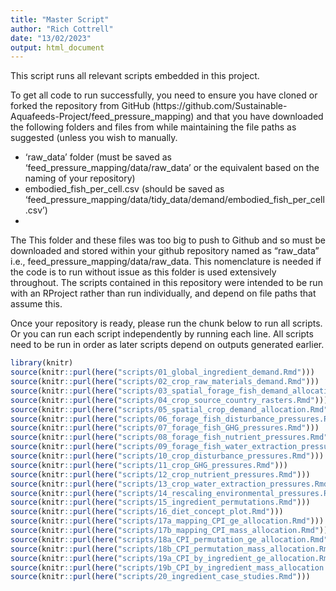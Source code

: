 ```yaml
---
title: "Master Script"
author: "Rich Cottrell"
date: "13/02/2023"
output: html_document
---
```


This script runs all relevant scripts embedded in this project. 

To get all code to run successfully, you need to ensure you have cloned or forked the repository from GitHub (https://github.com/Sustainable-Aquafeeds-Project/feed_pressure_mapping) and that you have downloaded the following folders and files from <insert url> while maintaining the file paths as suggested (unless you wish to manually. 

- 'raw_data' folder (must be saved as 'feed_pressure_mapping/data/raw_data' or the equivalent based on the naming of your repository)
-  embodied_fish_per_cell.csv (should be saved as 'feed_pressure_mapping/data/tidy_data/demand/embodied_fish_per_cell.csv')
-  


The This folder and these files was too big to push to Github and so must be downloaded and stored within your github repository named as "raw_data" i.e., feed_pressure_mapping/data/raw_data. This nomenclature is needed if the code is to run without issue as this folder is used extensively throughout. The scripts contained in this repository were intended to be run with an RProject rather than run individually, and depend on file paths that assume this.


Once your repository is ready, please run the chunk below to run all scripts. Or you can run each script independently by running each line. All scripts need to be run in order as later scripts depend on outputs generated earlier.

```r

library(knitr)
source(knitr::purl(here("scripts/01_global_ingredient_demand.Rmd")))
source(knitr::purl(here("scripts/02_crop_raw_materials_demand.Rmd")))
source(knitr::purl(here("scripts/03_spatial_forage_fish_demand_allocation.Rmd")))
source(knitr::purl(here("scripts/04_crop_source_country_rasters.Rmd")))
source(knitr::purl(here("scripts/05_spatial_crop_demand_allocation.Rmd")))
source(knitr::purl(here("scripts/06_forage_fish_disturbance_pressures.Rmd")))
source(knitr::purl(here("scripts/07_forage_fish_GHG_pressures.Rmd")))
source(knitr::purl(here("scripts/08_forage_fish_nutrient_pressures.Rmd")))
source(knitr::purl(here("scripts/09_forage_fish_water_extraction_pressures.Rmd")))
source(knitr::purl(here("scripts/10_crop_disturbance_pressures.Rmd")))
source(knitr::purl(here("scripts/11_crop_GHG_pressures.Rmd")))
source(knitr::purl(here("scripts/12_crop_nutrient_pressures.Rmd")))
source(knitr::purl(here("scripts/13_crop_water_extraction_pressures.Rmd")))
source(knitr::purl(here("scripts/14_rescaling_environmental_pressures.Rmd")))
source(knitr::purl(here("scripts/15_ingredient_permutations.Rmd")))
source(knitr::purl(here("scripts/16_diet_concept_plot.Rmd")))
source(knitr::purl(here("scripts/17a_mapping_CPI_ge_allocation.Rmd")))
source(knitr::purl(here("scripts/17b_mapping_CPI_mass_allocation.Rmd")))
source(knitr::purl(here("scripts/18a_CPI_permutation_ge_allocation.Rmd")))
source(knitr::purl(here("scripts/18b_CPI_permutation_mass_allocation.Rmd")))
source(knitr::purl(here("scripts/19a_CPI_by_ingredient_ge_allocation.Rmd")))
source(knitr::purl(here("scripts/19b_CPI_by_ingredient_mass_allocation.Rmd")))
source(knitr::purl(here("scripts/20_ingredient_case_studies.Rmd")))


```

